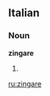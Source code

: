 ==Italian==

===Noun===
'''zingare''' {{f}}

# {{plural of|[[zingara]]|lang=Italian}}

[[ru:zingare]]